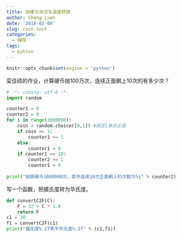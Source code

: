 ```yaml
---
title: 抛硬币测试与温度转换
author: Sheng Luan
date: '2018-02-08'
slug: coin-test
categories:
  - 编程
tags:
  - pyhton
---
```



```r
knitr::opts_chunk$set(engine = 'python')
```

栾佳硕的作业，计算硬币抛100万次，连续正面朝上10次的有多少次？

```python
# -*- coding: utf-8 -*-
import random

counter1 = 0
counter2 = 0
for i in range(1000000):
    coin = random.choice([0,1]) #假定1表示正面
    if coin == 1:
        counter1 += 1
    else:
        counter1 = 0
    if counter1 == 10:
        counter2 += 1
        counter1 = 0
    
print("抛掷硬币1000000次，其中连续10次正面朝上的次数为%i" % counter2)
```

写一个函数，把摄氏度转为华氏度。

```python
def convertC2F(C):
    F = 32 + C * 1.8
    return F
c1 = 30    
f1 = convertC2F(c1)    
print("摄氏度%.2f等于华氏度%.2f" % (c1,f1))
```


